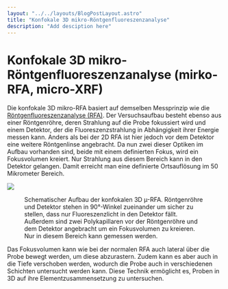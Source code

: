 ```yaml
---
layout: "../../layouts/BlogPostLayout.astro"
title: "Konfokale 3D mikro-Röntgenfluoreszenzanalyse"
description: "Add desciption here"
---
```



# Konfokale 3D mikro-Röntgenfluoreszenzanalyse (mirko-RFA, micro-XRF)

Die konfokale 3D mikro-RFA basiert auf demselben Messprinzip wie die <a href="/keywords/XRF">Röntgenfluoreszenzanalyse (RFA)</a>.
Der Versuchsaufbau besteht ebenso aus einer Röntgenröhre, deren Strahlung auf die Probe fokussiert wird und einem Detektor, der die Fluoreszenzstrahlung in Abhängigkeit ihrer Energie messen kann. 
Anders als bei der 2D RFA ist hier jedoch vor dem Detektor eine weitere Röntgenlinse angebracht. Da nun zwei dieser Optiken im Aufbau vorhanden sind, beide mit einem definierten Fokus, wird ein Fokusvolumen kreiert. Nur Strahlung aus diesem Bereich kann in den Detektor gelangen. Damit erreicht man eine definierte Ortsauflösung im 50 Mikrometer Bereich.


![](/src/imgs/keywords/3D-µRFA.png)
<figure>
    <figcaption>Schematischer Aufbau der konfokalen 3D µ-RFA. Röntgenröhre und Detektor stehen in 90°-Winkel zueinander um sicher zu stellen, dass nur Fluoreszenzlicht in den Detektor fällt. Außerdem sind zwei Polykapillaren vor der Röntgenröhre und dem Detektor angebracht um ein Fokusvolumen zu kreieren. Nur in diesem Bereich kann gemessen werden.</figcaption>
</figure> 

Das Fokusvolumen kann wie bei der normalen RFA auch lateral über die Probe bewegt werden, um diese abzurastern. Zudem kann es aber auch in die Tiefe verschoben werden, wodurch die Probe auch in verschiedenen Schichten untersucht werden kann.
Diese Technik ermöglicht es, Proben in 3D auf ihre Elementzusammensetzung zu untersuchen.